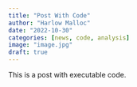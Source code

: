 ```yaml
---
title: "Post With Code"
author: "Harlow Malloc"
date: "2022-10-30"
categories: [news, code, analysis]
image: "image.jpg"
draft: true
---
```


This is a post with executable code.

